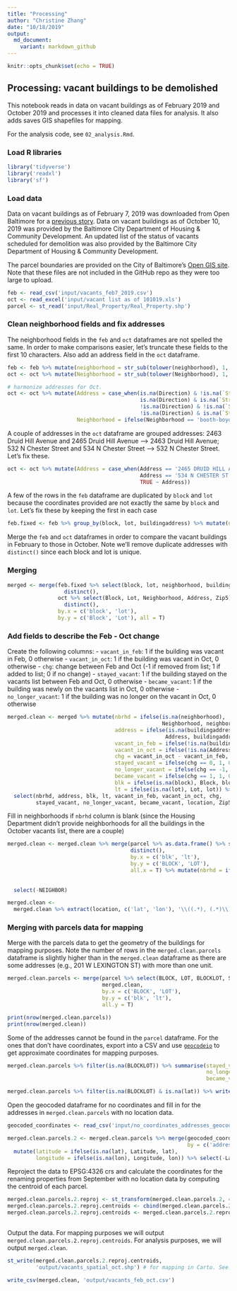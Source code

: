 ```yaml
---
title: "Processing"
author: "Christine Zhang"
date: "10/18/2019"
output:   
  md_document:
    variant: markdown_github
---
```


```r
knitr::opts_chunk$set(echo = TRUE)
```

## Processing: vacant buildings to be demolished

This notebook reads in data on vacant buildings as of February 2019 and October 2019 and processes it into cleaned data files for analysis. It also adds saves GIS shapefiles for mapping.

For the analysis code, see `02_analysis.Rmd`.

### Load R libraries

```r
library('tidyverse')
library('readxl')
library('sf')
```

### Load data

Data on vacant buildings as of February 7, 2019 was downloaded from Open Baltimore for a [previous story](https://github.com/baltimore-sun-data/vacants-demolish-analysis/). Data on vacant buildings as of October 10, 2019 was provided by the Baltimore City Department of Housing & Community Development. An updated list of the status of vacants scheduled for demolition was also provided by the Baltimore City Department of Housing & Community Development.

The parcel boundaries are provided on the City of Baltimore's [Open GIS site](http://gis-baltimore.opendata.arcgis.com/datasets/b41551f53345445fa05b554cd77b3732_0). Note that these files are not included in the GitHub repo as they were too large to upload.

```r
feb <- read_csv('input/vacants_feb7_2019.csv')
oct <- read_excel('input/vacant list as of 101019.xls')
parcel <- st_read('input/Real_Property/Real_Property.shp')
```

### Clean neighborhood fields and fix addresses

The neighborhood fields in the `feb` and `oct` dataframes are not spelled the same. In order to make comparisons easier, let's truncate these fields to the first 10 characters. Also add an address field in the `oct` dataframe.

```r
feb <- feb %>% mutate(neighborhood = str_sub(tolower(neighborhood), 1, 15))
oct <- oct %>% mutate(Neighborhood = str_sub(tolower(Neighborhood), 1, 15))

# harmonize addresses for Oct.
oct <- oct %>% mutate(Address = case_when(is.na(Direction) & !is.na(`Street Attr`) ~ paste(`House Num`, `Street Name`, `Street Attr`),
                                          is.na(Direction) & is.na(`Street Attr`) ~ paste(`House Num`, `Street Name`),
                                          !is.na(Direction) & !is.na(`Street Attr`) ~ paste(`House Num`, Direction, `Street Name`, `Street Attr`),
                                          !is.na(Direction) & is.na(`Street Attr`) ~ paste(`House Num`, Direction, `Street Name`)),
                      Neighborhood = ifelse(Neighborhood == 'booth-boyd', 'boyd-booth', Neighborhood))
```

A couple of addresses in the `oct` dataframe are grouped addresses: 2463 Druid Hill Avenue and 2465 Druid Hill Avenue --> 2463 Druid Hill Avenue; 532 N Chester Street and 534 N Chester Street --> 532 N Chester Street. Let's fix these.

```r
oct <- oct %>% mutate(Address = case_when(Address == '2465 DRUID HILL AVE' ~ '2463 DRUID HILL AVE',
                                          Address == '534 N CHESTER ST' ~ '532 N CHESTER ST',
                                          TRUE ~ Address))
```

A few of the rows in the `feb` dataframe are duplicated by `block` and `lot` because the coordinates provided are not exactly the same by `block` and `lot`. Let's fix these by keeping the first in each case

```r
feb.fixed <- feb %>% group_by(block, lot, buildingaddress) %>% mutate(n=rank(location)) %>% filter(n!=2) %>% select(-n) %>% ungroup()
```

Merge the `feb` and `oct` dataframes in order to compare the vacant buildings in February to those in October. Note we'll remove duplicate addresses with `distinct()` since each block and lot is unique.

### Merging

```r
merged <- merge(feb.fixed %>% select(block, lot, neighborhood, buildingaddress, location) %>% 
                  distinct(), 
                oct %>% select(Block, Lot, Neighborhood, Address, Zip5) %>% 
                  distinct(), 
                by.x = c('block', 'lot'), 
                by.y = c('Block', 'Lot'), all = T)
```

### Add fields to describe the Feb - Oct change

Create the following columns:
- `vacant_in_feb`: 1 if the building was vacant in Feb, 0 otherwise
- `vacant_in_oct`: 1 if the building was vacant in Oct, 0 otherwise
- `chg`: change between Feb and Oct (-1 if removed from list; 1 if added to list; 0 if no change)
- `stayed_vacant`: 1 if the building stayed on the vacants list between Feb and Oct, 0 otherwise
- `became_vacant`: 1 if the building was newly on the vacants list in Oct, 0 otherwise
- `no_longer_vacant`: 1 if the building was no longer on the vacant in Oct, 0 otherwise

```r
merged.clean <- merged %>% mutate(nbrhd = ifelse(is.na(neighborhood), 
                                                 Neighborhood, neighborhood),
                                  address = ifelse(is.na(buildingaddress),
                                                  Address, buildingaddress),
                                  vacant_in_feb = ifelse(!is.na(buildingaddress), 1, 0),
                                  vacant_in_oct = ifelse(!is.na(Address), 1, 0),
                                  chg = vacant_in_oct - vacant_in_feb,
                                  stayed_vacant = ifelse(chg == 0, 1, 0),
                                  no_longer_vacant = ifelse(chg == -1, 1, 0),
                                  became_vacant = ifelse(chg == 1, 1, 0),
                                  blk = ifelse(is.na(block), Block, block),
                                  lt = ifelse(is.na(lot), Lot, lot)) %>%
  select(nbrhd, address, blk, lt, vacant_in_feb, vacant_in_oct, chg, 
         stayed_vacant, no_longer_vacant, became_vacant, location, Zip5) # Zip5 field is empty for non-October vacants; location field is empty for non-February vacants
```

Fill in neighborhoods if `nbrhd` column is blank (since the Housing Department didn't provide neighborhoods for all the buildings in the October vacants list, there are a couple)

```r
merged.clean <- merged.clean %>% merge(parcel %>% as.data.frame() %>% select(BLOCK, LOT, NEIGHBOR) %>% 
                                       distinct(), 
                                       by.x = c('blk', 'lt'),
                                       by.y = c('BLOCK', 'LOT'), 
                                       all.x = T) %>% mutate(nbrhd = ifelse(is.na(nbrhd), 
                                                                            str_sub(tolower(NEIGHBOR), 1, 15), 
                                                                            nbrhd)) %>% 
  select(-NEIGHBOR)

merged.clean <-
  merged.clean %>% extract(location, c('lat', 'lon'), '\\((.*), (.*)\\)', convert = TRUE) # add lat lon coordinates as separate columns
```

### Merging with parcels data for mapping

Merge with the parcels data to get the geometry of the buildings for mapping purposes. Note the number of rows in the `merged.clean.parcels` dataframe is slightly higher than in the `merged.clean` dataframe as there are some addresses (e.g., 201 W LEXINGTON ST) with more than one unit.

```r
merged.clean.parcels <- merge(parcel %>% select(BLOCK, LOT, BLOCKLOT, ShapeSTAre, NEIGHBOR, NO_IMPRV),
                              merged.clean, 
                              by.x = c('BLOCK', 'LOT'),
                              by.y = c('blk', 'lt'),
                              all.y = T)

print(nrow(merged.clean.parcels))
print(nrow(merged.clean))
```

Some of the addresses cannot be found in the `parcel` dataframe. For the ones that don't have coordinates, export into a CSV and use [`geocodeio`](https://www.geocod.io/) to get approximate coordinates for mapping purposes.

```r
merged.clean.parcels %>% filter(is.na(BLOCKLOT)) %>% summarise(stayed_vacant = sum(stayed_vacant),
                                                               no_longer_vacant = sum(no_longer_vacant),
                                                               became_vacant = sum(became_vacant))

merged.clean.parcels %>% filter(is.na(BLOCKLOT) & is.na(lat)) %>% write_csv('input/no_coordinates_addresses.csv')
```

Open the geocoded dataframe for no coordinates and fill in for the addresses in `merged.clean.parcels` with no location data.

```r
geocoded_coordinates <- read_csv('input/no_coordinates_addresses_geocoded.csv')

merged.clean.parcels.2 <- merged.clean.parcels %>% merge(geocoded_coordinates %>% select(address, Latitude, Longitude), 
                                                         by = c('address'), all.x = T) %>% 
  mutate(latitude = ifelse(is.na(lat), Latitude, lat), 
         longitude = ifelse(is.na(lon), Longitude, lon)) %>% select(-Latitude, -Longitude, -lat, -lon)
```

Reproject the data to EPSG:4326 crs and calculate the coordinates for the renaming properties from September with no location data by computing the centroid of each parcel.

```r
merged.clean.parcels.2.reproj <- st_transform(merged.clean.parcels.2, 4326)
merged.clean.parcels.2.reproj.centroids <- cbind(merged.clean.parcels.2.reproj, st_coordinates(st_centroid(merged.clean.parcels.2.reproj))) 
merged.clean.parcels.2.reproj.centroids <- merged.clean.parcels.2.reproj.centroids %>% mutate(latitude = ifelse(is.na(latitude), Y, latitude),
                                                                                              longitude = ifelse(is.na(longitude), X, longitude)) %>% select(-X, -Y, -Zip5, -BLOCKLOT)
```

Output the data. For mapping purposes we will output `merged.clean.parcels.2.reproj.centroids`. For analysis purposes, we will output `merged.clean`.

```r
st_write(merged.clean.parcels.2.reproj.centroids, 
         'output/vacants_spatial_oct.shp') # for mapping in Carto. See: https://baltsun.carto.com/builder/13bf9fdf-9978-4d22-b327-45118565bd0b/embed

write_csv(merged.clean, 'output/vacants_feb_oct.csv')
```



